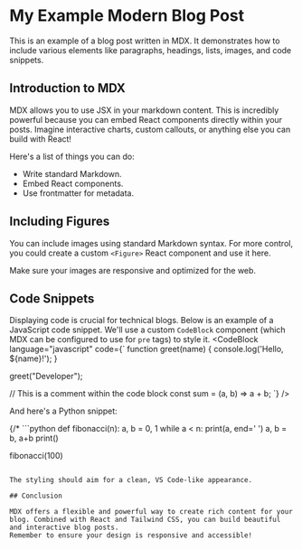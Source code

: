 
# My Example Modern Blog Post

This is an example of a blog post written in MDX. It demonstrates how to include various elements like paragraphs, headings, lists, images, and code snippets.

## Introduction to MDX

MDX allows you to use JSX in your markdown content. This is incredibly powerful because you can embed React components directly within your posts. Imagine interactive charts, custom callouts, or anything else you can build with React!

Here's a list of things you can do:

- Write standard Markdown.
- Embed React components.
- Use frontmatter for metadata.

## Including Figures

You can include images using standard Markdown syntax. For more control, you could create a custom `<Figure>` React component and use it here.

Make sure your images are responsive and optimized for the web.

## Code Snippets

Displaying code is crucial for technical blogs. Below is an example of a JavaScript code snippet. We'll use a custom `CodeBlock` component (which MDX can be configured to use for `pre` tags) to style it.
<CodeBlock language="javascript" code={`
function greet(name) {
    console.log('Hello, \${name}!');
}

greet("Developer");

// This is a comment within the code block
const sum = (a, b) => a + b;
`} />

And here's a Python snippet:

{/* ```python
def fibonacci(n):
    a, b = 0, 1
    while a < n:
        print(a, end=' ')
        a, b = b, a+b
    print()

fibonacci(100)
``` */}

The styling should aim for a clean, VS Code-like appearance.

## Conclusion

MDX offers a flexible and powerful way to create rich content for your blog. Combined with React and Tailwind CSS, you can build beautiful and interactive blog posts.
Remember to ensure your design is responsive and accessible!
